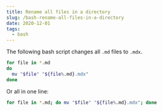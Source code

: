 ```yaml
---
title: Rename all files in a directory
slug: /bash-rename-all-files-in-a-directory
date: 2020-12-01
tags:
  - bash
---
```


The following bash script changes all `.md` files to `.mdx`.

```sh
for file in *.md
do
  mv "$file" "${file%.md}.mdx"
done
```

Or all in one line:

```sh
for file in *.md; do mv "$file" "${file%.md}.mdx"; done
```
